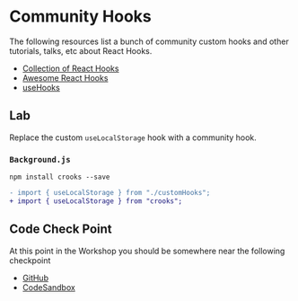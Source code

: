 # Community Hooks

The following resources list a bunch of community custom hooks and other tutorials, talks, etc about React Hooks.

- [Collection of React Hooks](https://nikgraf.github.io/react-hooks/)
- [Awesome React Hooks](https://github.com/glauberfc/awesome-react-hooks)
- [useHooks](https://usehooks.com/)

## Lab

Replace the custom `useLocalStorage` hook with a community hook.

### `Background.js`

```shell
npm install crooks --save
```

```diff
- import { useLocalStorage } from "./customHooks";
+ import { useLocalStorage } from "crooks";
```

## Code Check Point

At this point in the Workshop you should be somewhere near the following checkpoint

- [GitHub](https://github.com/elijahmanor/react-fun/tree/master/packages/05-community-hook)
- [CodeSandbox](https://codesandbox.io/s/github/elijahmanor/react-fun/tree/master/packages/05-community-hook)
